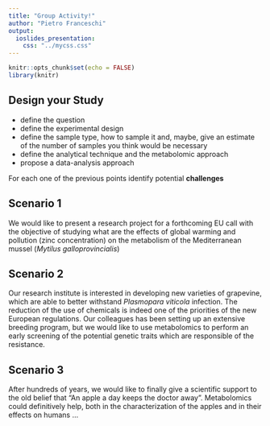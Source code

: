 ```yaml
---
title: "Group Activity!"
author: "Pietro Franceschi"
output: 
  ioslides_presentation:
    css: "../mycss.css"
---
```


```r
knitr::opts_chunk$set(echo = FALSE)
library(knitr)
```



## Design your Study

* define the question
* define the experimental design 
* define the sample type, how to sample it and, maybe, give an estimate of the number of samples you think would be necessary
* define the analytical technique and the metabolomic approach
* propose a data-analysis approach

For each one of the previous points identify potential **challenges**


## Scenario 1

We would like to present a research project for a forthcoming EU call with the objective of studying what are the effects of global warming and pollution (zinc concentration) on the metabolism of the Mediterranean mussel (_Mytilus galloprovincialis_)

## Scenario 2

Our research institute is interested in developing new varieties of grapevine, which are able to better withstand _Plasmopara viticola_ infection. The reduction of the use of chemicals is indeed one of the priorities of the new European regulations. 
Our colleagues has been setting up an extensive breeding program, but we would like to use metabolomics to perform an early screening of the potential genetic traits which are responsible of the resistance.


## Scenario 3

After hundreds of years, we would like to finally give a scientific support to the old belief that "An apple a day keeps the doctor away". Metabolomics could definitively help, both in the characterization of the apples and in their effects on humans ...



